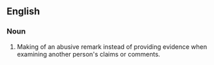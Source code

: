 ==English==
{{wikipedia}}
===Noun===
{{en-noun}}

# Making of an abusive remark instead of providing evidence when examining another person's claims or comments.